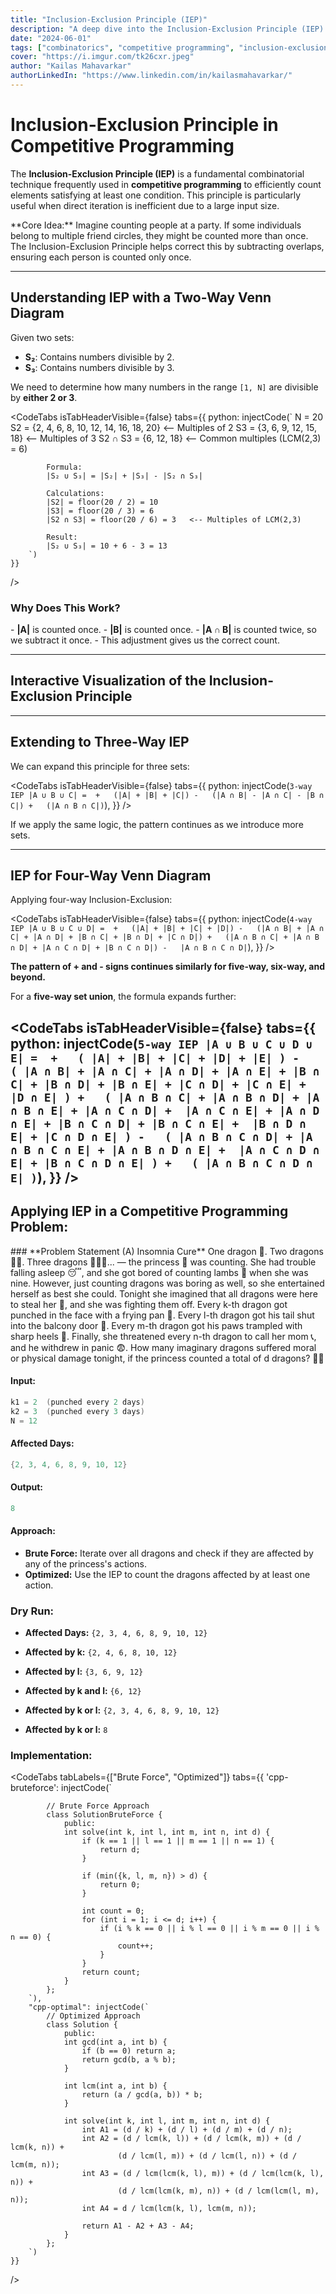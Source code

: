 ```yaml
---
title: "Inclusion-Exclusion Principle (IEP)"
description: "A deep dive into the Inclusion-Exclusion Principle (IEP) in competitive programming with examples of 2-way, 3-way, and 4-way applications."
date: "2024-06-01"
tags: ["combinatorics", "competitive programming", "inclusion-exclusion"]
cover: "https://i.imgur.com/tk26cxr.jpeg"
author: "Kailas Mahavarkar"
authorLinkedIn: "https://www.linkedin.com/in/kailasmahavarkar/"
---
```



# Inclusion-Exclusion Principle in Competitive Programming

The **Inclusion-Exclusion Principle (IEP)** is a fundamental combinatorial technique frequently used in **competitive programming** to efficiently count elements satisfying at least one condition. This principle is particularly useful when direct iteration is inefficient due to a large input size.

<Notation type="box" color="red">
	**Core Idea:** Imagine counting people at a party. If some individuals belong to multiple friend
	circles, they might be counted more than once. The Inclusion-Exclusion Principle helps correct
	this by subtracting overlaps, ensuring each person is counted only once.
</Notation>

---

## Understanding IEP with a Two-Way Venn Diagram

Given two sets:

- **S₂**: Contains numbers divisible by 2.
- **S₃**: Contains numbers divisible by 3.

We need to determine how many numbers in the range `[1, N]` are divisible by **either 2 or 3**.

<CodeTabs
    isTabHeaderVisible={false}
    tabs={{
        python: injectCode(`
            N = 20
            S2 = {2, 4,  6,  8, 10, 12, 14, 16, 18, 20}   <-- Multiples of 2
            S3 = {3, 6,  9, 12, 15, 18}                   <-- Multiples of 3
            S2 ∩ S3 = {6, 12, 18}                         <-- Common multiples (LCM(2,3) = 6)

            Formula:
            |S₂ ∪ S₃| = |S₂| + |S₃| - |S₂ ∩ S₃|

            Calculations:
            |S2| = floor(20 / 2) = 10
            |S3| = floor(20 / 3) = 6
            |S2 ∩ S3| = floor(20 / 6) = 3   <-- Multiples of LCM(2,3)

            Result:
            |S₂ ∪ S₃| = 10 + 6 - 3 = 13
        `)
    }}

/>

### **Why Does This Work?**

<SingleImg shouldContain width="50%" src="https://i.imgur.com/XUwAeoo.png" />- **|A|** is counted
once. - **|B|** is counted once. - **|A ∩ B|** is counted twice, so we subtract it once. - This
adjustment gives us the correct count.

---

## Interactive Visualization of the Inclusion-Exclusion Principle

<IEPVisualization client:load="true" />

---

## **Extending to Three-Way IEP**

We can expand this principle for three sets:

<CodeTabs
	isTabHeaderVisible={false}
	tabs={{
		python: injectCode(`
        3-way IEP |A ∪ B ∪ C| = 
            +   (|A| + |B| + |C|)
            -   (|A ∩ B| - |A ∩ C| - |B ∩ C|)
            +   (|A ∩ B ∩ C|)
        `),
	}}
/>


If we apply the same logic, the pattern continues as we introduce more sets.

---

## **IEP for Four-Way Venn Diagram**

<SingleImg class="bg-white" shouldContain src="https://i.imgur.com/ZPm6qJO.png" />

Applying four-way Inclusion-Exclusion:

<CodeTabs
	isTabHeaderVisible={false}
	tabs={{
		python: injectCode(`
        4-way IEP |A ∪ B ∪ C ∪ D| = 
            +   (|A| + |B| + |C| + |D|)
            -   (|A ∩ B| + |A ∩ C| + |A ∩ D| + |B ∩ C| + |B ∩ D| + |C ∩ D|)
            +   (|A ∩ B ∩ C| + |A ∩ B ∩ D| + |A ∩ C ∩ D| + |B ∩ C ∩ D|)
            -   |A ∩ B ∩ C ∩ D|
        `),
	}}
/>

**The pattern of + and - signs continues similarly for five-way, six-way, and beyond.**

For a **five-way set union**, the formula expands further:

<CodeTabs
	isTabHeaderVisible={false}
	tabs={{
		python: injectCode(`
        5-way IEP |A ∪ B ∪ C ∪ D ∪ E| = 
            +   (
                    |A| + |B| + |C| + |D| + |E|
                )
            -   (
                    |A ∩ B| + |A ∩ C| + |A ∩ D| + |A ∩ E| +
                    |B ∩ C| + |B ∩ D| + |B ∩ E| + |C ∩ D| +
                    |C ∩ E| + |D ∩ E|
                )
            +   (
                    |A ∩ B ∩ C| + |A ∩ B ∩ D| + |A ∩ B ∩ E| + |A ∩ C ∩ D| + 
                    |A ∩ C ∩ E| + |A ∩ D ∩ E| + |B ∩ C ∩ D| + |B ∩ C ∩ E| + 
                    |B ∩ D ∩ E| + |C ∩ D ∩ E|
                )
            -   (
                    |A ∩ B ∩ C ∩ D| + |A ∩ B ∩ C ∩ E| + |A ∩ B ∩ D ∩ E| + 
                    |A ∩ C ∩ D ∩ E| + |B ∩ C ∩ D ∩ E|
                )
            +   (
                    |A ∩ B ∩ C ∩ D ∩ E|
                )
        `),
	}}
/>
---

## Applying IEP in a Competitive Programming Problem:

<Paper>
	### **Problem Statement (A) Insomnia Cure** One dragon 🐉. Two dragons 🐉🐉. Three dragons
	🐉🐉🐉... — the princess 👸 was counting. She had trouble falling asleep 😴, and she got bored
	of counting lambs 🐑 when she was nine. However, just counting dragons was boring as well, so
	she entertained herself as best she could. Tonight she imagined that all dragons were here to
	steal her 🏰, and she was fighting them off. Every k-th dragon got punched in the face with a
	frying pan 🍳. Every l-th dragon got his tail shut into the balcony door 🚪. Every m-th dragon
	got his paws trampled with sharp heels 👠. Finally, she threatened every n-th dragon to call her
	mom 📞, and he withdrew in panic 😨. How many imaginary dragons suffered moral or physical
	damage tonight, if the princess counted a total of d dragons? 🐉💥
</Paper>

#### **Input:**

```cpp
k1 = 2  (punched every 2 days)
k2 = 3  (punched every 3 days)
N = 12
```

#### **Affected Days:**

```cpp
{2, 3, 4, 6, 8, 9, 10, 12}
```

#### **Output:**

```cpp
8
```

#### **Approach:**

- **Brute Force:** Iterate over all dragons and check if they are affected by any of the princess's actions.
- **Optimized:** Use the IEP to count the dragons affected by at least one action.

### **Dry Run:**

- **Affected Days:** `{2, 3, 4, 6, 8, 9, 10, 12}`
- **Affected by k:** `{2, 4, 6, 8, 10, 12}`
- **Affected by l:** `{3, 6, 9, 12}`

- **Affected by k and l:** `{6, 12}`
- **Affected by k or l:** `{2, 3, 4, 6, 8, 9, 10, 12}`
- **Affected by k or l:** `8`

### **Implementation:**

<CodeTabs
    tabLabels={["Brute Force", "Optimized"]}
    tabs={{
        'cpp-bruteforce': injectCode(`

            // Brute Force Approach
            class SolutionBruteForce {
                public:
                int solve(int k, int l, int m, int n, int d) {
                    if (k == 1 || l == 1 || m == 1 || n == 1) {
                        return d;
                    }

                    if (min({k, l, m, n}) > d) {
                        return 0;
                    }

                    int count = 0;
                    for (int i = 1; i <= d; i++) {
                        if (i % k == 0 || i % l == 0 || i % m == 0 || i % n == 0) {
                            count++;
                        }
                    }
                    return count;
                }
            };
        `),
        "cpp-optimal": injectCode(`
            // Optimized Approach
            class Solution {
                public:
                int gcd(int a, int b) {
                    if (b == 0) return a;
                    return gcd(b, a % b);
                }

                int lcm(int a, int b) {
                    return (a / gcd(a, b)) * b;
                }

                int solve(int k, int l, int m, int n, int d) {
                    int A1 = (d / k) + (d / l) + (d / m) + (d / n);
                    int A2 = (d / lcm(k, l)) + (d / lcm(k, m)) + (d / lcm(k, n)) +
                            (d / lcm(l, m)) + (d / lcm(l, n)) + (d / lcm(m, n));
                    int A3 = (d / lcm(lcm(k, l), m)) + (d / lcm(lcm(k, l), n)) +
                            (d / lcm(lcm(k, m), n)) + (d / lcm(lcm(l, m), n));
                    int A4 = d / lcm(lcm(k, l), lcm(m, n));

                    return A1 - A2 + A3 - A4;
                }
            };
        `)
    }}

/>
